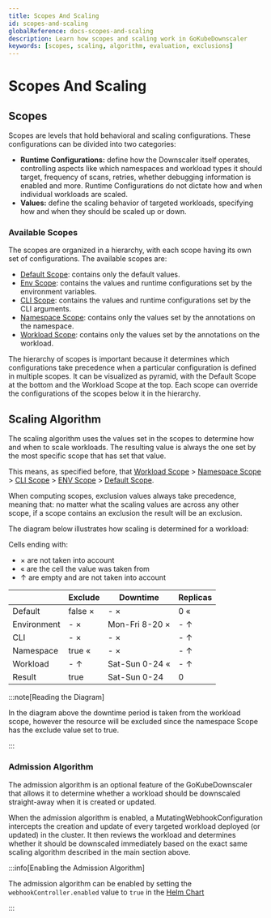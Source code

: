 ```yaml
---
title: Scopes And Scaling
id: scopes-and-scaling
globalReference: docs-scopes-and-scaling
description: Learn how scopes and scaling work in GoKubeDownscaler
keywords: [scopes, scaling, algorithm, evaluation, exclusions]
---
```



# Scopes And Scaling

## Scopes

Scopes are levels that hold behavioral and scaling configurations.
These configurations can be divided into two categories:

- **Runtime Configurations:** define how the Downscaler itself operates, controlling aspects like which namespaces and
  workload types it should target, frequency of scans, retries, whether debugging information is enabled and more.
  Runtime Configurations do not dictate how and when individual workloads are scaled.
- **Values:** define the scaling behavior of targeted workloads,
  specifying how and when they should be scaled up or down.

### Available Scopes

The scopes are organized in a hierarchy, with each scope having its own set of configurations.
The available scopes are:

- [Default Scope](ref:docs-default-scope): contains only the default values.
- [Env Scope](ref:docs-env-scope): contains the values and runtime configurations set by the environment variables.
- [CLI Scope](ref:docs-cli-scope): contains the values and runtime configurations set by the CLI arguments.
- [Namespace Scope](ref:docs-namespace-scope): contains only the values set by the annotations on the namespace.
- [Workload Scope](ref:docs-workload-scope): contains only the values set by the annotations on the workload.

The hierarchy of scopes is important because it determines which configurations take precedence
when a particular configuration is defined in multiple scopes.
It can be visualized as pyramid, with the Default Scope at the bottom and the Workload Scope at the top.
Each scope can override the configurations of the scopes below it in the hierarchy.

<HierarchyDiagram />

## Scaling Algorithm

The scaling algorithm uses the values set in the scopes to determine how and when to scale workloads.
The resulting value is always the one set by the most specific scope that has set that value.

This means, as specified before, that [Workload Scope](ref:docs-workload-scope) > [Namespace Scope](ref:docs-namespace-scope) >
[CLI Scope](ref:docs-cli-scope) > [ENV Scope](ref:docs-env-scope) > [Default Scope](ref:docs-default-scope).

When computing scopes, exclusion values always take precedence, meaning that: no matter what the scaling values are
across any other scope, if a scope contains an exclusion the result will be an exclusion.

The diagram below illustrates how scaling is determined for a workload:

Cells ending with:

- × are not taken into account
- « are the cell the value was taken from
- ↑ are empty and are not taken into account

|             | Exclude | Downtime       | Replicas |
| ----------- | ------- | -------------- | -------- |
| Default     | false × | - ×            | 0 «      |
| Environment | - ×     | Mon-Fri 8-20 × | - ↑      |
| CLI         | - ×     | - ×            | - ↑      |
| Namespace   | true «  | - ×            | - ↑      |
| Workload    | - ↑     | Sat-Sun 0-24 « | - ↑      |
| Result      | true    | Sat-Sun 0-24   | 0        |

:::note[Reading the Diagram]

In the diagram above the downtime period is taken from the workload scope, however the resource will be excluded
since the namespace Scope has the exclude value set to true.

:::

### Admission Algorithm

The admission algorithm is an optional feature of the GoKubeDownscaler that allows it to determine whether a workload should be downscaled
straight-away when it is created or updated.

When the admission algorithm is enabled, a MutatingWebhookConfiguration intercepts the creation and update of every targeted workload
deployed (or updated) in the cluster.
It then reviews the workload and determines whether it should be downscaled immediately based on the exact same scaling
algorithm described in the main section above.

:::info[Enabling the Admission Algorithm]

The admission algorithm can be enabled by setting the `webhookController.enabled` value to `true` in the [Helm Chart](ref:docs-helm-webhook-controller-enabled)

:::
